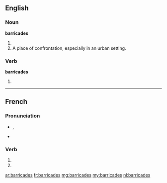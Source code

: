 {{also|barricadés}}
==English==

===Noun===
'''barricades'''

# {{plural of|[[barricade]]}}
# A place of confrontation, especially in an urban setting.

===Verb===
'''barricades'''

# {{third-person singular of|[[barricade]]}}

----

==French==

===Pronunciation===
* {{IPA|lang=fr|/ba.ʁi.kad/}}, {{X-SAMPA|/ba.Ri.kad/|lang=fr}}
* {{homophones|barricade|barricadent}}

===Verb===
{{fr-verb-form}}

# {{conjugation of|barricader||2|s|pres|ind|lang=fr}}
# {{conjugation of|barricader||2|s|pres|sub|lang=fr}}

[[ar:barricades]]
[[fr:barricades]]
[[mg:barricades]]
[[my:barricades]]
[[nl:barricades]]